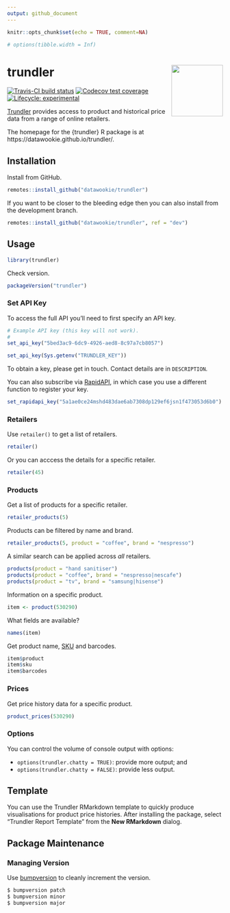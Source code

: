 ```yaml
---
output: github_document
---
```


```r
knitr::opts_chunk$set(echo = TRUE, comment=NA)

# options(tibble.width = Inf)
```

<!-- README.md is generated from README.Rmd. Please edit that file -->

# trundler <img src="man/figures/logo.png" align="right" alt="" width="120" />

[![Travis-CI build status](https://travis-ci.org/datawookie/trundler.svg?branch=master)](https://travis-ci.org/datawookie/trundler)
[![Codecov test coverage](https://img.shields.io/codecov/c/github/datawookie/trundler.svg)](https://codecov.io/github/datawookie/trundler)
[![Lifecycle: experimental](https://img.shields.io/badge/lifecycle-experimental-orange.svg)](https://www.tidyverse.org/lifecycle/#experimental)

[Trundler](https://www.trundler.dev) provides access to product and historical price data from a range of online retailers.

The homepage for the {trundler} R package is at https://datawookie.github.io/trundler/.

## Installation

Install from GitHub.

```r
remotes::install_github("datawookie/trundler")
```

If you want to be closer to the bleeding edge then you can also install from the development branch.

```r
remotes::install_github("datawookie/trundler", ref = "dev")
```

## Usage

```r
library(trundler)
```

Check version.

```r
packageVersion("trundler")
```

### Set API Key

To access the full API you'll need to first specify an API key.

```r
# Example API key (this key will not work).
#
set_api_key("5bed3ac9-6dc9-4926-aed8-8c97a7cb8057")
```

```r
set_api_key(Sys.getenv("TRUNDLER_KEY"))
```

To obtain a key, please get in touch. Contact details are in `DESCRIPTION`.

You can also subscribe via [RapidAPI](https://rapidapi.com/datawookie/api/trundler), in which case you use a different function to register your key.

```r
set_rapidapi_key("5a1ae0ce24mshd483dae6ab7308dp129ef6jsn1f473053d6b0")
```

### Retailers

Use `retailer()` to get a list of retailers.

```r
retailer()
```

Or you can acccess the details for a specific retailer.

```r
retailer(45)
```

### Products

Get a list of products for a specific retailer.

```r
retailer_products(5)
```

Products can be filtered by name and brand.

```r
retailer_products(5, product = "coffee", brand = "nespresso")
```

A similar search can be applied across *all* retailers.

```r
products(product = "hand sanitiser")
products(product = "coffee", brand = "nespresso|nescafe")
products(product = "tv", brand = "samsung|hisense")
```

Information on a specific product.

```r
item <- product(530290)
```

What fields are available?

```r
names(item)
```

Get product name, [SKU](https://en.wikipedia.org/wiki/Stock_keeping_unit) and barcodes.

```r
item$product
item$sku
item$barcodes
```

### Prices

Get price history data for a specific product.


```r
product_prices(530290)
```

### Options

You can control the volume of console output with options:

* `options(trundler.chatty = TRUE)`: provide more output; and
* `options(trundler.chatty = FALSE)`: provide less output.

## Template

You can use the Trundler RMarkdown template to quickly produce visualisations for product price histories.  After installing the package, select "Trundler Report Template" from the **New RMarkdown** dialog.

## Package Maintenance

### Managing Version

Use [bumpversion](https://pypi.org/project/bumpversion/) to cleanly increment the version.

```bash
$ bumpversion patch
$ bumpversion minor
$ bumpversion major
```
